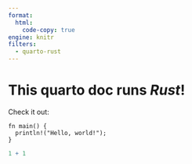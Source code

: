 ```yaml
---
format: 
  html:
    code-copy: true
engine: knitr
filters: 
  - quarto-rust
---
```


# This quarto doc runs *Rust*!

Check it out:

```playground-rust
fn main() {
  println!("Hello, world!");
}
```

```r
1 + 1
```
